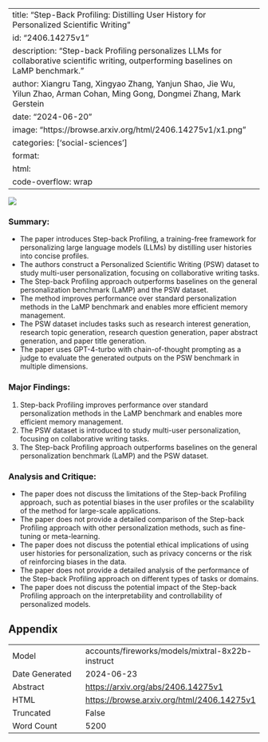 
---
title: "Step-Back Profiling: Distilling User History for Personalized Scientific Writing"
id: "2406.14275v1"
description: "Step-back Profiling personalizes LLMs for collaborative scientific writing, outperforming baselines on LaMP benchmark."
author: Xiangru Tang, Xingyao Zhang, Yanjun Shao, Jie Wu, Yilun Zhao, Arman Cohan, Ming Gong, Dongmei Zhang, Mark Gerstein
date: "2024-06-20"
image: "https://browse.arxiv.org/html/2406.14275v1/x1.png"
categories: ['social-sciences']
format:
  html:
    code-overflow: wrap
---

![](https://browse.arxiv.org/html/2406.14275v1/x1.png)

### Summary:

- The paper introduces Step-back Profiling, a training-free framework for personalizing large language models (LLMs) by distilling user histories into concise profiles.
- The authors construct a Personalized Scientific Writing (PSW) dataset to study multi-user personalization, focusing on collaborative writing tasks.
- The Step-back Profiling approach outperforms baselines on the general personalization benchmark (LaMP) and the PSW dataset.
- The method improves performance over standard personalization methods in the LaMP benchmark and enables more efficient memory management.
- The PSW dataset includes tasks such as research interest generation, research topic generation, research question generation, paper abstract generation, and paper title generation.
- The paper uses GPT-4-turbo with chain-of-thought prompting as a judge to evaluate the generated outputs on the PSW benchmark in multiple dimensions.

### Major Findings:

1. Step-back Profiling improves performance over standard personalization methods in the LaMP benchmark and enables more efficient memory management.
2. The PSW dataset is introduced to study multi-user personalization, focusing on collaborative writing tasks.
3. The Step-back Profiling approach outperforms baselines on the general personalization benchmark (LaMP) and the PSW dataset.

### Analysis and Critique:

- The paper does not discuss the limitations of the Step-back Profiling approach, such as potential biases in the user profiles or the scalability of the method for large-scale applications.
- The paper does not provide a detailed comparison of the Step-back Profiling approach with other personalization methods, such as fine-tuning or meta-learning.
- The paper does not discuss the potential ethical implications of using user histories for personalization, such as privacy concerns or the risk of reinforcing biases in the data.
- The paper does not provide a detailed analysis of the performance of the Step-back Profiling approach on different types of tasks or domains.
- The paper does not discuss the potential impact of the Step-back Profiling approach on the interpretability and controllability of personalized models.

## Appendix

|          |          |
|----------|----------|
| Model     | accounts/fireworks/models/mixtral-8x22b-instruct       |
| Date Generated     | 2024-06-23       |
| Abstract | [https://arxiv.org/abs/2406.14275v1](https://arxiv.org/abs/2406.14275v1)        |
| HTML     | [https://browse.arxiv.org/html/2406.14275v1](https://browse.arxiv.org/html/2406.14275v1)       |
| Truncated       | False       |
| Word Count       | 5200       |